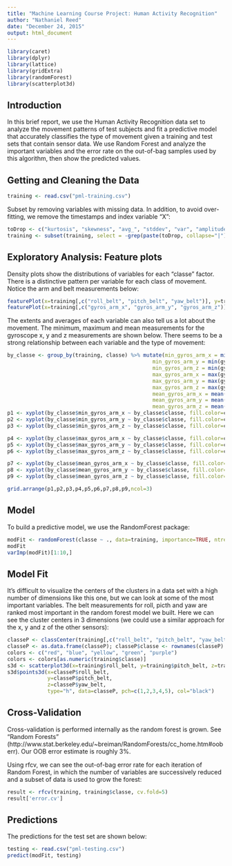 ```yaml
---
title: "Machine Learning Course Project: Human Activity Recognition"
author: "Nathaniel Reed"
date: "December 24, 2015"
output: html_document
---
```


```r
library(caret)
library(dplyr)
library(lattice)
library(gridExtra)
library(randomForest)
library(scatterplot3d)
```

## Introduction

In this brief report, we use the Human Activity Recognition data set to analyze the movement patterns of test subjects and fit a predictive model that accurately classifies the type of movement given a training and test sets that contain sensor data. We use Random Forest and analyze the important variables and the error rate on the out-of-bag samples used by this algorithm, then show the predicted values.

## Getting and Cleaning the Data

```r
training <- read.csv("pml-training.csv")
````

Subset by removing variables with missing data. In addition, to avoid over-fitting, we remove the timestamps and index variable "X":

```r
toDrop <- c("kurtosis", "skewness", "avg_", "stddev", "var", "amplitude", "min", "max", "cvtd_timestamp", "num_window", "new_window", "user_name", "X", "raw_timestamp")
training <- subset(training, select = -grep(paste(toDrop, collapse="|"), names(training)))
```

## Exploratory Analysis: Feature plots

Density plots show the distributions of variables for each "classe" factor. There is a distinctive pattern per variable for each class of movement. Notice the arm and belt measurements below:

```r
featurePlot(x=training[,c("roll_belt", "pitch_belt", "yaw_belt")], y=training$classe, plot="density", auto.key=list(columns=5))
featurePlot(x=training[,c("gyros_arm_x", "gyros_arm_y", "gyros_arm_z")], y=training$classe, plot="density", auto.key=list(columns=5))
```

The extents and averages of each variable can also tell us a lot about the movement. The minimum, maximum and mean measurements for the gyroscope x, y and z measurements are shown below. There seems to be a strong relationship between each variable and the type of movement:

```r
by_classe <- group_by(training, classe) %>% mutate(min_gyros_arm_x = min(gyros_arm_x),
                                               min_gyros_arm_y = min(gyros_arm_y),
                                               min_gyros_arm_z = min(gyros_arm_z),
                                               max_gyros_arm_x = max(gyros_arm_x),
                                               max_gyros_arm_y = max(gyros_arm_y),
                                               max_gyros_arm_z = max(gyros_arm_z),
                                               mean_gyros_arm_x = mean(gyros_arm_x),
                                               mean_gyros_arm_y = mean(gyros_arm_y),
                                               mean_gyros_arm_z = mean(gyros_arm_z)) 
p1 <- xyplot(by_classe$min_gyros_arm_x ~ by_classe$classe, fill.color=colors, groups=by_classe$classe, pch=c(1,2,3,4,5), xlab = "Movement type", ylab="Min X")
p2 <- xyplot(by_classe$min_gyros_arm_y ~ by_classe$classe, fill.color=colors, groups=by_classe$classe, pch=c(1,2,3,4,5), xlab = "Movement type", ylab="Min Y")
p3 <- xyplot(by_classe$min_gyros_arm_z ~ by_classe$classe, fill.color=colors, groups=by_classe$classe, pch=c(1,2,3,4,5), xlab = "Movement type", ylab="Min Z")

p4 <- xyplot(by_classe$max_gyros_arm_x ~ by_classe$classe, fill.color=colors, groups=by_classe$classe, pch=c(1,2,3,4,5), xlab = "Movement type", ylab="Max X")
p5 <- xyplot(by_classe$max_gyros_arm_y ~ by_classe$classe, fill.color=colors, groups=by_classe$classe, pch=c(1,2,3,4,5), xlab = "Movement type", ylab="Max Y")
p6 <- xyplot(by_classe$max_gyros_arm_z ~ by_classe$classe, fill.color=colors, groups=by_classe$classe, pch=c(1,2,3,4,5), xlab = "Movement type", ylab="Max Z")

p7 <- xyplot(by_classe$mean_gyros_arm_x ~ by_classe$classe, fill.color=colors, groups=by_classe$classe, pch=c(1,2,3,4,5), xlab = "Movement type", ylab="Mean X")
p8 <- xyplot(by_classe$mean_gyros_arm_y ~ by_classe$classe, fill.color=colors, groups=by_classe$classe, pch=c(1,2,3,4,5), xlab = "Movement type", ylab="Mean Y")
p9 <- xyplot(by_classe$mean_gyros_arm_z ~ by_classe$classe, fill.color=colors, groups=by_classe$classe, pch=c(1,2,3,4,5), xlab = "Movement type", ylab="Mean Z")

grid.arrange(p1,p2,p3,p4,p5,p6,p7,p8,p9,ncol=3)
```

## Model

To build a predictive model, we use the RandomForest package:

```r
modFit <- randomForest(classe ~ ., data=training, importance=TRUE, ntree=10, proximity=TRUE)
modFit
varImp(modFit)[1:10,]
```

## Model Fit

It's difficult to visualize the centers of the clusters in a data set with a high number of dimensions like this one, but we can look at some of the most important variables. The belt measurements for roll, picth and yaw are ranked most important in the random forest model we built. Here we can see the cluster centers in 3 dimensions (we could use a similar approach for the x, y and z of the other sensors):

```r
classeP <- classCenter(training[,c("roll_belt", "pitch_belt", "yaw_belt")], training$classe, modFit$proximity)
classeP <- as.data.frame(classeP); classeP$classe <- rownames(classeP)
colors <- c("red", "blue", "yellow", "green", "purple")
colors <- colors[as.numeric(training$classe)]
s3d <- scatterplot3d(x=training$roll_belt, y=training$pitch_belt, z=training$yaw_belt, type="h", color=colors) 
s3d$points3d(x=classeP$roll_belt, 
             y=classeP$pitch_belt, 
             z=classeP$yaw_belt, 
             type="h", data=classeP, pch=c(1,2,3,4,5), col="black") 
```

## Cross-Validation

Cross-validation is performed internally as the random forest is grown. See "Random Forests" (http://www.stat.berkeley.edu/~breiman/RandomForests/cc_home.htm#ooberr). Our OOB error estimate is roughly 3%.

Using rfcv, we can see the out-of-bag error rate for each iteration of Random Forest, in which the number of variables are successively reduced and a subset of data is used to grow the forest:

```r
result <- rfcv(training, training$classe, cv.fold=5)
result['error.cv']
```

## Predictions

The predictions for the test set are shown below:

```r
testing <- read.csv("pml-testing.csv")
predict(modFit, testing)
```
